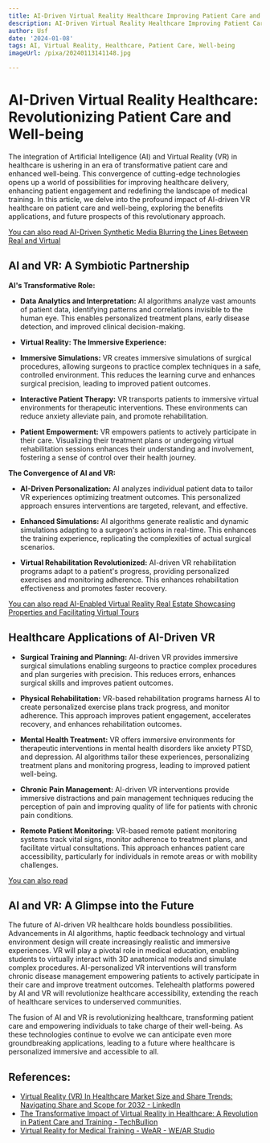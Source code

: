 ```yaml
---
title: AI-Driven Virtual Reality Healthcare Improving Patient Care and Well-being
description: AI-Driven Virtual Reality Healthcare Improving Patient Care and Well-being
author: Usf
date: '2024-01-08'
tags: AI, Virtual Reality, Healthcare, Patient Care, Well-being
imageUrl: /pixa/20240113141148.jpg

---
```

# AI-Driven Virtual Reality Healthcare: Revolutionizing Patient Care and Well-being

The integration of  Artificial Intelligence  (AI) and Virtual  Reality  (VR) in healthcare is ushering in an era of transformative patient care and enhanced well-being. This convergence of cutting-edge technologies opens up a world of  possibilities for improving healthcare delivery, enhancing patient engagement and redefining the landscape of medical training.  In this  article, we delve into the profound impact of AI-driven VR healthcare on patient care and well-being, exploring the benefits applications, and future prospects of this revolutionary approach.

[You can also read AI-Driven  Synthetic Media Blurring the Lines Between Real  and Virtual](AI-Driven%20Synthetic%20Media%20Blurring%20the%20Lines%20Between%20Real%20and%20Virtual)


## AI and  VR: A Symbiotic Partnership

**AI's Transformative Role:**

- **Data Analytics and Interpretation:** AI algorithms analyze vast amounts of patient data, identifying  patterns  and correlations  invisible to the human eye. This enables personalized treatment plans, early disease detection, and  improved clinical  decision-making.

-  **Virtual Reality: The Immersive Experience:**

- **Immersive Simulations:** VR creates immersive simulations of surgical procedures,  allowing  surgeons to practice complex techniques in a safe, controlled environment. This reduces  the  learning curve and  enhances surgical precision, leading  to improved patient outcomes.

- **Interactive Patient Therapy:** VR transports patients to immersive  virtual environments for therapeutic interventions.  These environments can reduce anxiety alleviate pain,  and  promote rehabilitation.

-  **Patient Empowerment:** VR empowers patients to actively participate in their care. Visualizing  their treatment plans or undergoing virtual rehabilitation sessions enhances their understanding and involvement, fostering a sense of control over their health journey.

**The Convergence of AI  and VR:**

- **AI-Driven Personalization:** AI analyzes individual patient data to tailor VR experiences optimizing treatment outcomes. This personalized approach ensures interventions are targeted, relevant, and effective.

- **Enhanced Simulations:** AI algorithms generate realistic and dynamic simulations adapting  to a surgeon's actions in  real-time. This  enhances the training experience, replicating the complexities of actual surgical scenarios.

- **Virtual Rehabilitation  Revolutionized:**  AI-driven VR rehabilitation programs adapt to a patient's progress,  providing personalized exercises and monitoring adherence.  This enhances rehabilitation effectiveness and promotes faster recovery.

[You can also read AI-Enabled Virtual Reality Real  Estate Showcasing Properties and Facilitating Virtual Tours](AI-Enabled%20Virtual%20Reality%20Real%20Estate%20Showcasing%20Properties%20and%20Facilitating%20Virtual%20Tours)


## Healthcare Applications of AI-Driven VR

* **Surgical Training and Planning:**  AI-driven VR provides immersive surgical simulations enabling surgeons to practice complex procedures and plan surgeries with precision. This reduces  errors, enhances surgical skills and  improves patient outcomes.

* **Physical Rehabilitation:** VR-based rehabilitation programs harness AI to  create personalized exercise plans track progress, and monitor adherence. This approach improves patient engagement, accelerates recovery, and enhances  rehabilitation outcomes.

* **Mental Health Treatment:** VR  offers immersive environments  for therapeutic interventions in mental health disorders like anxiety  PTSD, and depression. AI algorithms tailor these experiences, personalizing treatment  plans and monitoring progress, leading to improved patient well-being.

* **Chronic Pain Management:** AI-driven VR  interventions provide immersive  distractions and pain management  techniques reducing the perception of pain and improving quality of life for patients with chronic pain  conditions.

* **Remote Patient Monitoring:** VR-based remote patient monitoring systems track vital signs, monitor adherence to treatment plans, and  facilitate virtual consultations. This approach  enhances patient care accessibility, particularly for individuals in remote areas or with mobility challenges.

[You  can also  read  ]()


## AI and VR: A Glimpse into the Future

The future of AI-driven VR healthcare  holds boundless possibilities. Advancements in AI algorithms, haptic feedback technology and virtual environment design will create increasingly realistic and immersive experiences.  VR will play a pivotal role in medical education, enabling students to virtually interact with 3D anatomical models and simulate complex procedures. AI-personalized VR interventions will transform chronic disease management empowering patients to actively participate in their care and improve treatment outcomes. Telehealth platforms powered by AI  and VR will revolutionize healthcare accessibility, extending the reach of healthcare services to underserved communities.

The fusion of  AI and  VR is revolutionizing healthcare, transforming patient care and empowering individuals to take  charge  of their well-being. As these technologies continue to evolve we can anticipate even more groundbreaking applications, leading to a future where healthcare is personalized immersive  and  accessible to all.

## References:
- [Virtual Reality (VR) In Healthcare Market Size and Share Trends: Navigating Share and Scope for 2032 - LinkedIn](https://www.linkedin.com/pulse/virtual-reality-vr-healthcare-market-size-share-trends-iycmf)
- [The Transformative Impact of Virtual Reality in Healthcare: A Revolution in Patient Care and Training - TechBullion](https://techbullion.com/the-transformative-impact-of-virtual-reality-in-healthcare-a-revolution-in-patient-care-and-training/)
- [Virtual Reality for Medical Training - WeAR - WE/AR Studio](https://wear-studio.com/virtual-reality-for-medical-training/)

